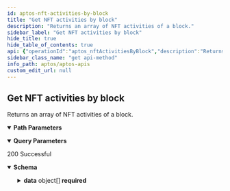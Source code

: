 ```yaml
---
id: aptos-nft-activities-by-block
title: "Get NFT activities by block"
description: "Returns an array of NFT activities of a block."
sidebar_label: "Get NFT activities by block"
hide_title: true
hide_table_of_contents: true
api: {"operationId":"aptos_nftActivitiesByBlock","description":"Returns an array of NFT activities of a block.","parameters":[{"name":"limit","required":false,"in":"query","description":"Number of item displayed per page, default: 10","schema":{"type":"number"}},{"name":"offset","required":false,"in":"query","description":"Number of skipped item, default: 0","schema":{"type":"number"}},{"name":"block_height","required":true,"in":"path","schema":{"type":"number"}}],"responses":{"200":{"description":"200 Successful","content":{"application/json":{"schema":{"type":"object","properties":{"data":{"description":"Nft activities","type":"array","items":{"type":"object","properties":{"transfer_type":{"type":"string","example":"09e63a48047b1c2bc51c0abc4b67ffcd9922e0adc99a6cc36532662172976a4b","description":"transferType"},"transaction_version":{"type":"number","example":"09e63a48047b1c2bc51c0abc4b67ffcd9922e0adc99a6cc36532662172976a4b","description":"transactionVersion"},"block_time":{"format":"date-time","type":"string","description":"block_time"},"timestamp":{"type":"number","description":"timestamp"},"token_data_id_hash":{"type":"string","example":"09e63a48047b1c2bc51c0abc4b67ffcd9922e0adc99a6cc36532662172976a4b","description":"tokenDataIdHash"},"token_amount":{"type":"number","example":"09e63a48047b1c2bc51c0abc4b67ffcd9922e0adc99a6cc36532662172976a4b","description":"tokenAmount"},"to_address":{"type":"string","example":"09e63a48047b1c2bc51c0abc4b67ffcd9922e0adc99a6cc36532662172976a4b","description":"toAddress"},"name":{"type":"string","example":"09e63a48047b1c2bc51c0abc4b67ffcd9922e0adc99a6cc36532662172976a4b","description":"name"},"property_version":{"type":"number","example":"09e63a48047b1c2bc51c0abc4b67ffcd9922e0adc99a6cc36532662172976a4b","description":"propertyVersion"},"from_address":{"type":"string","example":"09e63a48047b1c2bc51c0abc4b67ffcd9922e0adc99a6cc36532662172976a4b","description":"fromAddress"},"event_sequence_number":{"type":"number","example":"09e63a48047b1c2bc51c0abc4b67ffcd9922e0adc99a6cc36532662172976a4b","description":"eventSequenceNumber"},"event_index":{"type":"number","example":"09e63a48047b1c2bc51c0abc4b67ffcd9922e0adc99a6cc36532662172976a4b","description":"eventIndex"},"event_creation_number":{"type":"number","example":"09e63a48047b1c2bc51c0abc4b67ffcd9922e0adc99a6cc36532662172976a4b","description":"eventCreationNumber"},"event_account_address":{"type":"string","example":"09e63a48047b1c2bc51c0abc4b67ffcd9922e0adc99a6cc36532662172976a4b","description":"eventAccountAddress"},"collection_name":{"type":"string","example":"09e63a48047b1c2bc51c0abc4b67ffcd9922e0adc99a6cc36532662172976a4b","description":"collectionName"},"collection_data_id_hash":{"type":"string","example":"09e63a48047b1c2bc51c0abc4b67ffcd9922e0adc99a6cc36532662172976a4b","description":"collectionDataIdHash"},"coin_type":{"type":"string","example":"09e63a48047b1c2bc51c0abc4b67ffcd9922e0adc99a6cc36532662172976a4b","description":"coinType"},"coin_amount":{"type":"string","example":"09e63a48047b1c2bc51c0abc4b67ffcd9922e0adc99a6cc36532662172976a4b","description":"coinAmount"},"creator_address":{"type":"string","example":"09e63a48047b1c2bc51c0abc4b67ffcd9922e0adc99a6cc36532662172976a4b","description":"creatorAddress"},"block_height":{"type":"number","example":"09e63a48047b1c2bc51c0abc4b67ffcd9922e0adc99a6cc36532662172976a4b","description":"blockHeight"}},"required":["transfer_type","transaction_version","block_time","timestamp","token_data_id_hash","token_amount","to_address","name","property_version","from_address","event_sequence_number","event_index","event_creation_number","event_account_address","collection_name","collection_data_id_hash","coin_type","coin_amount","creator_address","block_height"],"title":"BaseNftActivityDto"}}},"required":["data"],"title":"ListNftActivityResponseDto"}}}}},"tags":["Get NFT activities"],"security":[{"apiKey":[]}],"method":"get","path":"/v1/nft-activity/nftActivitiesByBlock/{block_height}","servers":[{"url":"https://aptos-mainnet-api.blocklens.io","description":"Aptos Mainnet Dev Server"}],"securitySchemes":{"bearer":{"scheme":"bearer","bearerFormat":"JWT","type":"http"},"basic":{"type":"http","scheme":"basic"},"apiKey":{"type":"apiKey","name":"X-API-KEY","in":"header"}},"info":{"title":"APTOS APIs","description":"Swagger documentation","version":"1.0.0","contact":{}},"postman":{"name":"Get NFT activities by block","description":{"content":"Returns an array of NFT activities of a block.","type":"text/plain"},"url":{"path":["v1","nft-activity","nftActivitiesByBlock",":block_height"],"host":["{{baseUrl}}"],"query":[{"disabled":false,"description":{"content":"Number of item displayed per page, default: 10","type":"text/plain"},"key":"limit","value":""},{"disabled":false,"description":{"content":"Number of skipped item, default: 0","type":"text/plain"},"key":"offset","value":""}],"variable":[{"disabled":false,"description":{"content":"(Required) ","type":"text/plain"},"type":"any","value":"","key":"block_height"}]},"header":[{"key":"Accept","value":"application/json"}],"method":"GET","auth":{"type":"apikey","apikey":[{"type":"any","value":"X-API-KEY","key":"key"},{"type":"any","value":"<API Key>","key":"value"},{"type":"any","value":"header","key":"in"}]}}}
sidebar_class_name: "get api-method"
info_path: aptos/aptos-apis
custom_edit_url: null
---
```



## Get NFT activities by block



Returns an array of NFT activities of a block.

<details style={{"marginBottom":"1rem"}} data-collapsed={false} open={true}><summary style={{}}><strong>Path Parameters</strong></summary><div><ul><ParamsItem className={"paramsItem"} param={{"name":"block_height","required":true,"in":"path","schema":{"type":"number"}}}></ParamsItem></ul></div></details><details style={{"marginBottom":"1rem"}} data-collapsed={false} open={true}><summary style={{}}><strong>Query Parameters</strong></summary><div><ul><ParamsItem className={"paramsItem"} param={{"name":"limit","required":false,"in":"query","description":"Number of item displayed per page, default: 10","schema":{"type":"number"}}}></ParamsItem><ParamsItem className={"paramsItem"} param={{"name":"offset","required":false,"in":"query","description":"Number of skipped item, default: 0","schema":{"type":"number"}}}></ParamsItem></ul></div></details><div><ApiTabs><TabItem label={"200"} value={"200"}><div>

200 Successful

</div><div><MimeTabs schemaType={"response"}><TabItem label={"application/json"} value={"application/json"}><SchemaTabs><TabItem label={"Schema"} value={"Schema"}><details style={{}} data-collapsed={false} open={true}><summary style={{"textAlign":"left"}}><strong>Schema</strong></summary><div style={{"textAlign":"left","marginLeft":"1rem"}}></div><ul style={{"marginLeft":"1rem"}}><SchemaItem collapsible={true} className={"schemaItem"}><details style={{}}><summary style={{}}><strong>data</strong><span style={{"opacity":"0.6"}}> object[]</span><strong style={{"fontSize":"var(--ifm-code-font-size)","color":"var(--openapi-required)"}}> required</strong></summary><div style={{"marginLeft":"1rem"}}><div style={{"marginTop":".5rem","marginBottom":".5rem"}}>

Nft activities

</div><li><div style={{"fontSize":"var(--ifm-code-font-size)","opacity":"0.6","marginLeft":"-.5rem","paddingBottom":".5rem"}}>Array [</div></li><SchemaItem collapsible={false} name={"transfer_type"} required={true} schemaName={"string"} qualifierMessage={undefined} schema={{"type":"string","example":"09e63a48047b1c2bc51c0abc4b67ffcd9922e0adc99a6cc36532662172976a4b","description":"transferType"}}></SchemaItem><SchemaItem collapsible={false} name={"transaction_version"} required={true} schemaName={"number"} qualifierMessage={undefined} schema={{"type":"number","example":"09e63a48047b1c2bc51c0abc4b67ffcd9922e0adc99a6cc36532662172976a4b","description":"transactionVersion"}}></SchemaItem><SchemaItem collapsible={false} name={"block_time"} required={true} schemaName={"date-time"} qualifierMessage={undefined} schema={{"format":"date-time","type":"string","description":"block_time"}}></SchemaItem><SchemaItem collapsible={false} name={"timestamp"} required={true} schemaName={"number"} qualifierMessage={undefined} schema={{"type":"number","description":"timestamp"}}></SchemaItem><SchemaItem collapsible={false} name={"token_data_id_hash"} required={true} schemaName={"string"} qualifierMessage={undefined} schema={{"type":"string","example":"09e63a48047b1c2bc51c0abc4b67ffcd9922e0adc99a6cc36532662172976a4b","description":"tokenDataIdHash"}}></SchemaItem><SchemaItem collapsible={false} name={"token_amount"} required={true} schemaName={"number"} qualifierMessage={undefined} schema={{"type":"number","example":"09e63a48047b1c2bc51c0abc4b67ffcd9922e0adc99a6cc36532662172976a4b","description":"tokenAmount"}}></SchemaItem><SchemaItem collapsible={false} name={"to_address"} required={true} schemaName={"string"} qualifierMessage={undefined} schema={{"type":"string","example":"09e63a48047b1c2bc51c0abc4b67ffcd9922e0adc99a6cc36532662172976a4b","description":"toAddress"}}></SchemaItem><SchemaItem collapsible={false} name={"name"} required={true} schemaName={"string"} qualifierMessage={undefined} schema={{"type":"string","example":"09e63a48047b1c2bc51c0abc4b67ffcd9922e0adc99a6cc36532662172976a4b","description":"name"}}></SchemaItem><SchemaItem collapsible={false} name={"property_version"} required={true} schemaName={"number"} qualifierMessage={undefined} schema={{"type":"number","example":"09e63a48047b1c2bc51c0abc4b67ffcd9922e0adc99a6cc36532662172976a4b","description":"propertyVersion"}}></SchemaItem><SchemaItem collapsible={false} name={"from_address"} required={true} schemaName={"string"} qualifierMessage={undefined} schema={{"type":"string","example":"09e63a48047b1c2bc51c0abc4b67ffcd9922e0adc99a6cc36532662172976a4b","description":"fromAddress"}}></SchemaItem><SchemaItem collapsible={false} name={"event_sequence_number"} required={true} schemaName={"number"} qualifierMessage={undefined} schema={{"type":"number","example":"09e63a48047b1c2bc51c0abc4b67ffcd9922e0adc99a6cc36532662172976a4b","description":"eventSequenceNumber"}}></SchemaItem><SchemaItem collapsible={false} name={"event_index"} required={true} schemaName={"number"} qualifierMessage={undefined} schema={{"type":"number","example":"09e63a48047b1c2bc51c0abc4b67ffcd9922e0adc99a6cc36532662172976a4b","description":"eventIndex"}}></SchemaItem><SchemaItem collapsible={false} name={"event_creation_number"} required={true} schemaName={"number"} qualifierMessage={undefined} schema={{"type":"number","example":"09e63a48047b1c2bc51c0abc4b67ffcd9922e0adc99a6cc36532662172976a4b","description":"eventCreationNumber"}}></SchemaItem><SchemaItem collapsible={false} name={"event_account_address"} required={true} schemaName={"string"} qualifierMessage={undefined} schema={{"type":"string","example":"09e63a48047b1c2bc51c0abc4b67ffcd9922e0adc99a6cc36532662172976a4b","description":"eventAccountAddress"}}></SchemaItem><SchemaItem collapsible={false} name={"collection_name"} required={true} schemaName={"string"} qualifierMessage={undefined} schema={{"type":"string","example":"09e63a48047b1c2bc51c0abc4b67ffcd9922e0adc99a6cc36532662172976a4b","description":"collectionName"}}></SchemaItem><SchemaItem collapsible={false} name={"collection_data_id_hash"} required={true} schemaName={"string"} qualifierMessage={undefined} schema={{"type":"string","example":"09e63a48047b1c2bc51c0abc4b67ffcd9922e0adc99a6cc36532662172976a4b","description":"collectionDataIdHash"}}></SchemaItem><SchemaItem collapsible={false} name={"coin_type"} required={true} schemaName={"string"} qualifierMessage={undefined} schema={{"type":"string","example":"09e63a48047b1c2bc51c0abc4b67ffcd9922e0adc99a6cc36532662172976a4b","description":"coinType"}}></SchemaItem><SchemaItem collapsible={false} name={"coin_amount"} required={true} schemaName={"string"} qualifierMessage={undefined} schema={{"type":"string","example":"09e63a48047b1c2bc51c0abc4b67ffcd9922e0adc99a6cc36532662172976a4b","description":"coinAmount"}}></SchemaItem><SchemaItem collapsible={false} name={"creator_address"} required={true} schemaName={"string"} qualifierMessage={undefined} schema={{"type":"string","example":"09e63a48047b1c2bc51c0abc4b67ffcd9922e0adc99a6cc36532662172976a4b","description":"creatorAddress"}}></SchemaItem><SchemaItem collapsible={false} name={"block_height"} required={true} schemaName={"number"} qualifierMessage={undefined} schema={{"type":"number","example":"09e63a48047b1c2bc51c0abc4b67ffcd9922e0adc99a6cc36532662172976a4b","description":"blockHeight"}}></SchemaItem><li><div style={{"fontSize":"var(--ifm-code-font-size)","opacity":"0.6","marginLeft":"-.5rem"}}>]</div></li></div></details></SchemaItem></ul></details></TabItem><TabItem label={"Example (from schema)"} value={"Example (from schema)"}><ResponseSamples responseExample={"{\n  \"data\": [\n    {\n      \"transfer_type\": \"09e63a48047b1c2bc51c0abc4b67ffcd9922e0adc99a6cc36532662172976a4b\",\n      \"transaction_version\": \"09e63a48047b1c2bc51c0abc4b67ffcd9922e0adc99a6cc36532662172976a4b\",\n      \"block_time\": \"2023-07-14T03:40:33.451Z\",\n      \"timestamp\": 0,\n      \"token_data_id_hash\": \"09e63a48047b1c2bc51c0abc4b67ffcd9922e0adc99a6cc36532662172976a4b\",\n      \"token_amount\": \"09e63a48047b1c2bc51c0abc4b67ffcd9922e0adc99a6cc36532662172976a4b\",\n      \"to_address\": \"09e63a48047b1c2bc51c0abc4b67ffcd9922e0adc99a6cc36532662172976a4b\",\n      \"name\": \"09e63a48047b1c2bc51c0abc4b67ffcd9922e0adc99a6cc36532662172976a4b\",\n      \"property_version\": \"09e63a48047b1c2bc51c0abc4b67ffcd9922e0adc99a6cc36532662172976a4b\",\n      \"from_address\": \"09e63a48047b1c2bc51c0abc4b67ffcd9922e0adc99a6cc36532662172976a4b\",\n      \"event_sequence_number\": \"09e63a48047b1c2bc51c0abc4b67ffcd9922e0adc99a6cc36532662172976a4b\",\n      \"event_index\": \"09e63a48047b1c2bc51c0abc4b67ffcd9922e0adc99a6cc36532662172976a4b\",\n      \"event_creation_number\": \"09e63a48047b1c2bc51c0abc4b67ffcd9922e0adc99a6cc36532662172976a4b\",\n      \"event_account_address\": \"09e63a48047b1c2bc51c0abc4b67ffcd9922e0adc99a6cc36532662172976a4b\",\n      \"collection_name\": \"09e63a48047b1c2bc51c0abc4b67ffcd9922e0adc99a6cc36532662172976a4b\",\n      \"collection_data_id_hash\": \"09e63a48047b1c2bc51c0abc4b67ffcd9922e0adc99a6cc36532662172976a4b\",\n      \"coin_type\": \"09e63a48047b1c2bc51c0abc4b67ffcd9922e0adc99a6cc36532662172976a4b\",\n      \"coin_amount\": \"09e63a48047b1c2bc51c0abc4b67ffcd9922e0adc99a6cc36532662172976a4b\",\n      \"creator_address\": \"09e63a48047b1c2bc51c0abc4b67ffcd9922e0adc99a6cc36532662172976a4b\",\n      \"block_height\": \"09e63a48047b1c2bc51c0abc4b67ffcd9922e0adc99a6cc36532662172976a4b\"\n    }\n  ]\n}"} language={"json"}></ResponseSamples></TabItem></SchemaTabs></TabItem></MimeTabs></div></TabItem></ApiTabs></div>
      
